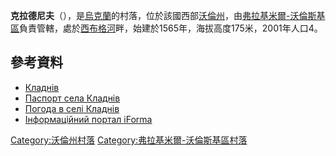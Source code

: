 {{coord|51|1|46|N|23|57|31|E|scale:30000|display=title}}

'''克拉德尼夫'''（{{lang-uk|Кладнів}}），是[[烏克蘭|烏克蘭]]的村落，位於該國西部[[沃倫州|沃倫州]]，由[[弗拉基米爾-沃倫斯基區|弗拉基米爾-沃倫斯基區]]負責管轄，處於[[西布格河|西布格河]]畔，始建於1565年，海拔高度175米，2001年人口4。

==參考資料==
*[http://gska2.rada.gov.ua/pls/z7502/A005?rdat1=21.03.2008&rf7571=4724 Кладнів]{{dead link|date=2017年11月 |bot=InternetArchiveBot |fix-attempted=yes }}
* [https://web.archive.org/web/20140316015732/http://www.vvadm.gov.ua/ukr/miscevi%20rady/mykytuchi.html Паспорт села Кладнів]
* [http://weather.in.ua/ua/volynskaja/10634 Погода в селі Кладнів] {{Wayback|url=http://weather.in.ua/ua/volynskaja/10634 |date=20111219103819 }}
* [https://web.archive.org/web/20100125080655/http://old.iforma.com.ua/classifiers/uk/koatuu Інформаційний портал iForma]

[[Category:沃倫州村落|Category:沃倫州村落]]
[[Category:弗拉基米爾-沃倫斯基區村落|Category:弗拉基米爾-沃倫斯基區村落]]


{{Volyn-geo-stub}}